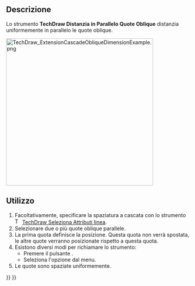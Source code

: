 <languages/>

{{Docnav/it
|[[TechDraw_ExtensionCascadeVertDimension/it|Distanzia in Parallelo Quote Verticali]]
|[[TechDraw_ExtensionAreaAnnotation/it|Annotazione calcolo Area]]
|[[TechDraw_Workbench/it|TechDraw]]
|IconL=TechDraw_ExtensionCascadeVertDimension.svg
|IconR=TechDraw_ExtensionAreaAnnotation.svg
|IconC=Workbench_TechDraw.svg
}}

{{GuiCommand/it
|Name=TechDraw ExtensionCascadeObliqueDimension
|Name=TechDraw Distanzia in Parallelo Quote Oblique
|MenuLocation=TechDraw → Estensioni: Attributi/Modifiche → Distanzia in Parallelo Quote Oblique
|Workbenches=[[TechDraw_Workbench/it|TechDraw]]
|Shortcut=
|Version=0.20
|SeeAlso=[[TechDraw_ExtensionCascadeHorizDimension/it|TechDraw Distanzia in Parallelo Quote Orizzontali]], [[TechDraw_ExtensionCascadeVertDimension/it|TechDraw Distanzia in Parallelo Quote Verticali]]
}}

<span id="Description"></span>
==Descrizione==

Lo strumento '''TechDraw Distanzia in Parallelo Quote Oblique''' distanzia uniformemente in parallelo le quote oblique.

[[Image:TechDraw_ExtensionCascadeObliqueDimensionExample.png|400px]]
{{Caption|A destra le quote oblique equidistanti}}

<span id="Usage"></span>
==Utilizzo==

# Facoltativamente, specificare la spaziatura a cascata con lo strumento [[Image:TechDraw_ExtensionSelectLineAttributes.svg|16px]] [[TechDraw_ExtensionSelectLineAttributes/it|TechDraw Seleziona Attributi linea]].
# Selezionare due o più quote oblique parallele.
# La prima quota definisce la posizione. Questa quota non verrà spostata, le altre quote verranno posizionate rispetto a questa quota.
# Esistono diversi modi per richiamare lo strumento:
#* Premere il pulsante {{Button|[[Image:TechDraw_ExtensionCascadeObliqueDimension.svg|16px]] [[TechDraw_ExtensionCascadeObliqueDimension/it|Distanzia in Parallelo Quote Oblique]]}}.
#* Seleziona l'opzione {{MenuCommand|TechDraw → Estensioni: Attributi/Modifiche → [[Image:TechDraw_ExtensionCascadeObliqueDimension.svg|16px]] Distanzia in Parallelo Quote Oblique}} dal menu.
# Le quote sono spaziate uniformemente.


{{Docnav/it
|[[TechDraw_ExtensionCascadeVertDimension/it|Distanzia in Parallelo Quote Verticali]]
|[[TechDraw_ExtensionAreaAnnotation/it|Annotazione calcolo Area]]
|[[TechDraw_Workbench/it|TechDraw]]
|IconL=TechDraw_ExtensionCascadeVertDimension.svg
|IconR=TechDraw_ExtensionAreaAnnotation.svg
|IconC=Workbench_TechDraw.svg
}}

{{TechDraw_Tools_navi{{#translation:}}}}
{{Userdocnavi{{#translation:}}}}